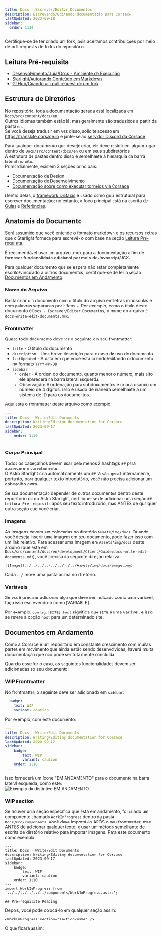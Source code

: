 ```yaml
---
title: Docs - Escrever/Editar Documentos
description: Escrevendo/Editando documentação para Corsace
lastUpdated: 2023-09-18
sidebar:
  order: 1110
---
```



Certifique-se de ter criado um fork, pois aceitamos contribuições por meio de pull requests de forks do repositório.

## Leitura Pré-requisita

* [Desenvolvimento/Guia/Docs - Ambiente de Execução](../docs-running-environment)
* [Starlight/Autorando Conteúdo em Markdown](https://starlight.astro.build/guides/authoring-content/)
* [GitHub/Criando um pull request de um fork](https://docs.github.com/pt/pull-requests/collaborating-with-pull-requests/proposing-changes-to-your-work-with-pull-requests/creating-a-pull-request-from-a-fork)

## Estrutura de Diretórios

No repositório, toda a documentação gerada está localizada em `Docs/src/content/docs/en`.\
Outros idiomas também estão lá, mas geralmente são traduzidos a partir da pasta `en`.\
Se você deseja traduzir em vez disso, solicite acesso em https://translate.corsace.io e junte-se ao [servidor Discord da Corsace](https://discord.gg/Z6vEMsr)

Para qualquer documento que deseje criar, ele deve residir em algum lugar dentro de `Docs/src/content/docs/en` ou em seus subdiretórios.\
A estrutura de pastas dentro disso é semelhante à hierarquia da barra lateral no site.\
Primordialmente, existem 3 seções principais:

* [Documentação de Design](design)
* [Documentação de Desenvolvimento](development)
* [Documentação sobre como executar torneios via Corsace](tournaments)

Dentro delas, o [framework Diátaxis](https://diataxis.fr/) é usado como guia estrutural para escrever documentação; no entanto, o foco principal está na escrita de [Guias](https://diataxis.fr/how-to-guides/) e [Referências](https://diataxis.fr/reference/).

## Anatomia do Documento

Será assumido que você entende o formato markdown e os recursos extras que o Starlight fornece para escrevê-lo com base na seção [Leitura Pré-requisita](#pre-requisite-reading).

É recomendável usar um arquivo .mdx para a documentação a fim de fornecer funcionalidade adicional por meio de Javascript/JSX.

Para qualquer documento que se espera não estar completamente escrito/vinculado a outros documentos, certifique-se de ler a seção [Documentos em Andamento](#work-in-progress-documents).

### Nome do Arquivo

Basta criar um documento com o título do arquivo em letras minúsculas e com palavras separadas por hífens `-`.
Por exemplo, como o título deste documento é `Docs - Escrever/Editar Documentos`, o nome do arquivo é `docs-write-edit-documents.mdx`.

### Frontmatter

Quase todo documento deve ter o seguinte em seu frontmatter:

* `title` - O título do documento
* `description` - Uma breve descrição para o caso de uso do documento
* `lastUpdated` - A data em que você está criando/editando o documento no formato `YYYY-MM-DD`
* `sidebar`
  * `order` - A ordem do documento, quanto menor o número, mais alto ele aparecerá na barra lateral esquerda.
  * Observação: A ordenação para subdocumentos é criada usando um número de 4 dígitos. Isso é usado de maneira semelhante a um sistema de ID para os documentos.

Aqui está o frontmatter deste arquivo como exemplo:

```yml
---
title: Docs - Write/Edit Documents
description: Writing/Editing documentation for Corsace
lastUpdated: 2023-09-17
sidebar:
    order: 1110
---
```

### Corpo Principal

Todos os cabeçalhos devem usar pelo menos 2 hashtags `##` para aparecerem corretamente.\
O Astro Starlight cria automaticamente um `## Visão geral` internamente, portanto, para qualquer texto introdutório, você não precisa adicionar um cabeçalho extra.

Se sua documentação depender de outros documentos dentro deste repositório ou do Astro Starlight, certifique-se de adicionar uma seção `## Leitura Pré-requisita` após seu texto introdutório, mas ANTES de qualquer outra seção que você criar.

### Imagens

As imagens devem ser colocadas no diretório `Assets/img/docs`. Quando você deseja inserir uma imagem em seu documento, pode fazer isso com um link relativo.
Para acessar uma imagem em `Assets/img/docs` deste arquivo (que está em `Docs/src/content/docs/en/development/Client/Guide/docs-write-edit-documents.mdx`), você precisa da seguinte direção relativa:

```mdx
![Image](../../../../../../../../Assets/img/docs/image.png)
```

Cada `../` move uma pasta acima no diretório.

### Variáveis

Se você precisar adicionar algo que deve ser indicado como uma variável, faça isso escrevendo-o como [VARIABLE].

Por exemplo, `config.[SITE].host` significa que `SITE` é uma variável, e isso se refere à opção `host` para um determinado site.

## Documentos em Andamento

Como a Corsace é um repositório em constante crescimento com muitas partes em movimento que ainda estão sendo desenvolvidas, haverá muita documentação que não pode ser totalmente concluída.

Quando esse for o caso, as seguintes funcionalidades devem ser adicionadas ao seu documento:

### WIP Frontmatter

No frontmatter, o seguinte deve ser adicionado em `sidebar`:

```yml
  badge:
    text: WIP
    variant: caution
```

Por exemplo, com este documento:

```yml
---
title: Docs - Write/Edit Documents
description: Writing/Editing documentation for Corsace
lastUpdated: 2023-09-17
sidebar:
    badge:
        text: WIP
        variant: caution
    order: 1110
---
```

Isso fornecerá um ícone "EM ANDAMENTO" para o documento na barra lateral esquerda, como este:\
![Exemplo do distintivo EM ANDAMENTO](../../../../../../../../Assets/img/docs/wipExample.png)

### WIP section

Se houver uma seção específica que está em andamento, foi criado um componente chamado `WorkInProgress` dentro da pasta `Docs/src/components`. Você deve importá-lo APÓS o seu frontmatter, mas ANTES de adicionar qualquer texto, e usar um método semelhante de escrita de diretório relativo para importar imagens. Para este documento como exemplo:

```mdx
---
title: Docs - Write/Edit Documents
description: Writing/Editing documentation for Corsace
lastUpdated: 2023-09-17
sidebar:
    badge:
        text: WIP
        variant: caution
    order: 1110
---
import WorkInProgress from '../../../../../../components/WorkInProgress.astro';

## Pre-requisite Reading
```

Depois, você pode colocá-lo em qualquer seção assim:

```mdx
<WorkInProgress section="section/name" />
```

O que ficará assim:

<WorkInProgress section="section/name" />

